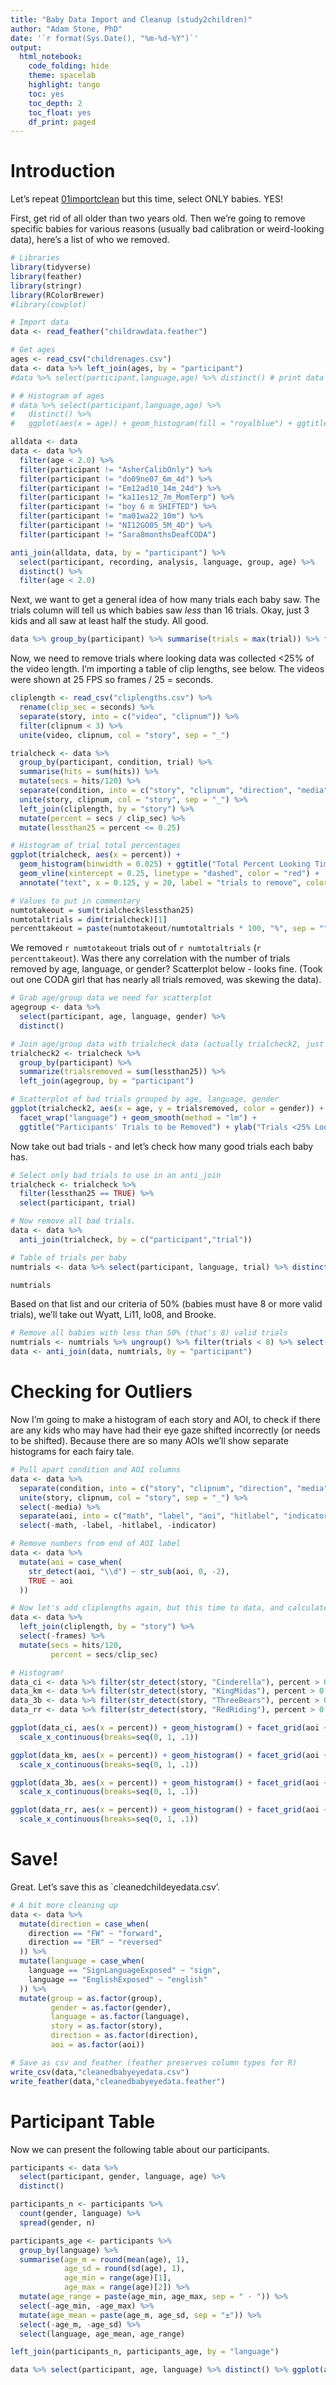 ```yaml
---
title: "Baby Data Import and Cleanup (study2children)"
author: "Adam Stone, PhD" 
date: '`r format(Sys.Date(), "%m-%d-%Y")`'
output:
  html_notebook:
    code_folding: hide
    theme: spacelab
    highlight: tango
    toc: yes
    toc_depth: 2
    toc_float: yes
    df_print: paged
---
```


# Introduction

Let's repeat [01importclean](01importclean.nb.html) but this time, select ONLY babies. YES!

First, get rid of all older than two years old. Then we're going to remove specific babies for various reasons (usually bad calibration or weird-looking data), here's a list of who we removed.

```r
# Libraries
library(tidyverse)
library(feather)
library(stringr)
library(RColorBrewer)
#library(cowplot)

# Import data 
data <- read_feather("childrawdata.feather") 

# Get ages
ages <- read_csv("childrenages.csv")
data <- data %>% left_join(ages, by = "participant")
#data %>% select(participant,language,age) %>% distinct() # print data table

# # Histogram of ages
# data %>% select(participant,language,age) %>% 
#   distinct() %>% 
#   ggplot(aes(x = age)) + geom_histogram(fill = "royalblue") + ggtitle("Ages in Full Dataset")

alldata <- data
data <- data %>%
  filter(age < 2.0) %>%
  filter(participant != "AsherCalibOnly") %>%
  filter(participant != "do09ne07_6m_4d") %>%
  filter(participant != "Em12ad10_14m_24d") %>%
  filter(participant != "ka11es12_7m_MomTerp") %>%
  filter(participant != "boy 6 m SHIFTED") %>%
  filter(participant != "ma01wa22_10m") %>%
  filter(participant != "NI12GO05_5M_4D") %>%
  filter(participant != "Sara8monthsDeafCODA") 

anti_join(alldata, data, by = "participant") %>% 
  select(participant, recording, analysis, language, group, age) %>% 
  distinct() %>%
  filter(age < 2.0)
```

Next, we want to get a general idea of how many trials each baby saw. The trials column will tell us which babies saw *less* than 16 trials. Okay, just 3 kids and all saw at least half the study. All good. 

```r
data %>% group_by(participant) %>% summarise(trials = max(trial)) %>% filter(trials < 16)
```

Now, we need to remove trials where looking data was collected <25% of the video length. I'm importing a table of clip lengths, see below. The videos were shown at 25 FPS so frames / 25 = seconds. 

```r
cliplength <- read_csv("cliplengths.csv") %>%
  rename(clip_sec = seconds) %>%
  separate(story, into = c("video", "clipnum")) %>%
  filter(clipnum < 3) %>%
  unite(video, clipnum, col = "story", sep = "_")

trialcheck <- data %>%
  group_by(participant, condition, trial) %>%
  summarise(hits = sum(hits)) %>%
  mutate(secs = hits/120) %>%
  separate(condition, into = c("story", "clipnum", "direction", "media"), sep = "_") %>%
  unite(story, clipnum, col = "story", sep = "_") %>%
  left_join(cliplength, by = "story") %>%
  mutate(percent = secs / clip_sec) %>%
  mutate(lessthan25 = percent <= 0.25)

# Histogram of trial total percentages
ggplot(trialcheck, aes(x = percent)) + 
  geom_histogram(binwidth = 0.025) + ggtitle("Total Percent Looking Time, All Trials") + xlab("total percent") +
  geom_vline(xintercept = 0.25, linetype = "dashed", color = "red") + 
  annotate("text", x = 0.125, y = 20, label = "trials to remove", color = "red")

# Values to put in commentary
numtotakeout = sum(trialcheck$lessthan25)
numtotaltrials = dim(trialcheck)[1]
percenttakeout = paste(numtotakeout/numtotaltrials * 100, "%", sep = "")
```

We removed `r numtotakeout` trials out of `r numtotaltrials` (`r percenttakeout`). Was there any correlation with the number of trials removed by age, language, or gender? Scatterplot below - looks fine. (Took out one CODA girl that has nearly all trials removed, was skewing the data). 

```r
# Grab age/group data we need for scatterplot
agegroup <- data %>%
  select(participant, age, language, gender) %>%
  distinct()

# Join age/group data with trialcheck data (actually trialcheck2, just for plotting)
trialcheck2 <- trialcheck %>%
  group_by(participant) %>%
  summarize(trialsremoved = sum(lessthan25)) %>%
  left_join(agegroup, by = "participant") 

# Scatterplot of bad trials grouped by age, language, gender
ggplot(trialcheck2, aes(x = age, y = trialsremoved, color = gender)) + geom_point() + 
  facet_wrap("language") + geom_smooth(method = "lm") + 
  ggtitle("Participants' Trials to be Removed") + ylab("Trials <25% Looking Time")
```

Now take out bad trials - and let's check how many good trials each baby has. 
```r
# Select only bad trials to use in an anti_join
trialcheck <- trialcheck %>%
  filter(lessthan25 == TRUE) %>% 
  select(participant, trial)

# Now remove all bad trials.
data <- data %>%
  anti_join(trialcheck, by = c("participant","trial"))

# Table of trials per baby
numtrials <- data %>% select(participant, language, trial) %>% distinct() %>% group_by(language, participant) %>% summarise(trials = n()) %>% arrange(trials)

numtrials
```

Based on that list and our criteria of 50% (babies must have 8 or more valid trials), we'll take out Wyatt, Li11, lo08, and Brooke.

```r
# Remove all babies with less than 50% (that's 8) valid trials
numtrials <- numtrials %>% ungroup() %>% filter(trials < 8) %>% select(participant)
data <- anti_join(data, numtrials, by = "participant")
```

# Checking for Outliers 
Now I'm going to make a histogram of each story and AOI, to check if there are any kids who may have had their eye gaze shifted incorrectly (or needs to be shifted). Because there are so many AOIs we'll show separate histograms for each fairy tale.

```r
# Pull apart condition and AOI columns
data <- data %>%
  separate(condition, into = c("story", "clipnum", "direction", "media"), sep = "_") %>%
  unite(story, clipnum, col = "story", sep = "_") %>%
  select(-media) %>%
  separate(aoi, into = c("math", "label", "aoi", "hitlabel", "indicator"), sep = "_") %>%
  select(-math, -label, -hitlabel, -indicator)

# Remove numbers from end of AOI label 
data <- data %>%
  mutate(aoi = case_when(
    str_detect(aoi, "\\d") ~ str_sub(aoi, 0, -2),
    TRUE ~ aoi
  ))

# Now let's add cliplengths again, but this time to data, and calculate percentage looking times
data <- data %>%
  left_join(cliplength, by = "story") %>%
  select(-frames) %>%
  mutate(secs = hits/120,
         percent = secs/clip_sec)

# Histogram!
data_ci <- data %>% filter(str_detect(story, "Cinderella"), percent > 0.04)
data_km <- data %>% filter(str_detect(story, "KingMidas"), percent > 0.04)
data_3b <- data %>% filter(str_detect(story, "ThreeBears"), percent > 0.04)
data_rr <- data %>% filter(str_detect(story, "RedRiding"), percent > 0.04)

ggplot(data_ci, aes(x = percent)) + geom_histogram() + facet_grid(aoi ~ story) + theme(strip.text.y = element_text(angle = 0), axis.text.y = element_blank(), axis.ticks = element_blank()) + ylab("") +
  scale_x_continuous(breaks=seq(0, 1, .1))

ggplot(data_km, aes(x = percent)) + geom_histogram() + facet_grid(aoi ~ story) + theme(strip.text.y = element_text(angle = 0), axis.text.y = element_blank(), axis.ticks = element_blank()) + ylab("") +
  scale_x_continuous(breaks=seq(0, 1, .1))

ggplot(data_3b, aes(x = percent)) + geom_histogram() + facet_grid(aoi ~ story) + theme(strip.text.y = element_text(angle = 0), axis.text.y = element_blank(), axis.ticks = element_blank()) + ylab("") +
  scale_x_continuous(breaks=seq(0, 1, .1))

ggplot(data_rr, aes(x = percent)) + geom_histogram() + facet_grid(aoi ~ story) + theme(strip.text.y = element_text(angle = 0), axis.text.y = element_blank(), axis.ticks = element_blank()) + ylab("") +
  scale_x_continuous(breaks=seq(0, 1, .1))

```


# Save!
Great. Let's save this as `cleanedchildeyedata.csv'. 

```r
# A bit more cleaning up
data <- data %>%
  mutate(direction = case_when(
    direction == "FW" ~ "forward",
    direction == "ER" ~ "reversed"
  )) %>%
  mutate(language = case_when(
    language == "SignLanguageExposed" ~ "sign",
    language == "EnglishExposed" ~ "english"
  )) %>%
  mutate(group = as.factor(group),
         gender = as.factor(gender),
         language = as.factor(language),
         story = as.factor(story),
         direction = as.factor(direction),
         aoi = as.factor(aoi))

# Save as csv and feather (feather preserves column types for R)
write_csv(data,"cleanedbabyeyedata.csv")
write_feather(data,"cleanedbabyeyedata.feather")
```

# Participant Table

Now we can present the following table about our participants. 

```r
participants <- data %>%
  select(participant, gender, language, age) %>%
  distinct()

participants_n <- participants %>%
  count(gender, language) %>%
  spread(gender, n)

participants_age <- participants %>%
  group_by(language) %>%
  summarise(age_m = round(mean(age), 1), 
            age_sd = round(sd(age), 1),
            age_min = range(age)[1],
            age_max = range(age)[2]) %>%
  mutate(age_range = paste(age_min, age_max, sep = " - ")) %>%
  select(-age_min, -age_max) %>%
  mutate(age_mean = paste(age_m, age_sd, sep = "±")) %>%
  select(-age_m, -age_sd) %>%
  select(language, age_mean, age_range)

left_join(participants_n, participants_age, by = "language")

data %>% select(participant, age, language) %>% distinct() %>% ggplot(aes(x = age, fill = language)) + geom_histogram() + facet_grid(language ~ .) + scale_fill_brewer(palette = "Accent")
```

